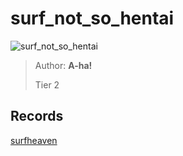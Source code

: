 
# surf_not_so_hentai

![surf_not_so_hentai](https://raw.githubusercontent.com/Sayt123/SurfMapPics/Maps-and-bonuses/csgo/surf_not_so_hentai.jpg)

> Author: **A-ha!**
>
> Tier 2

## Records

[surfheaven](https://surfheaven.eu/map/surf_not_so_hentai)
